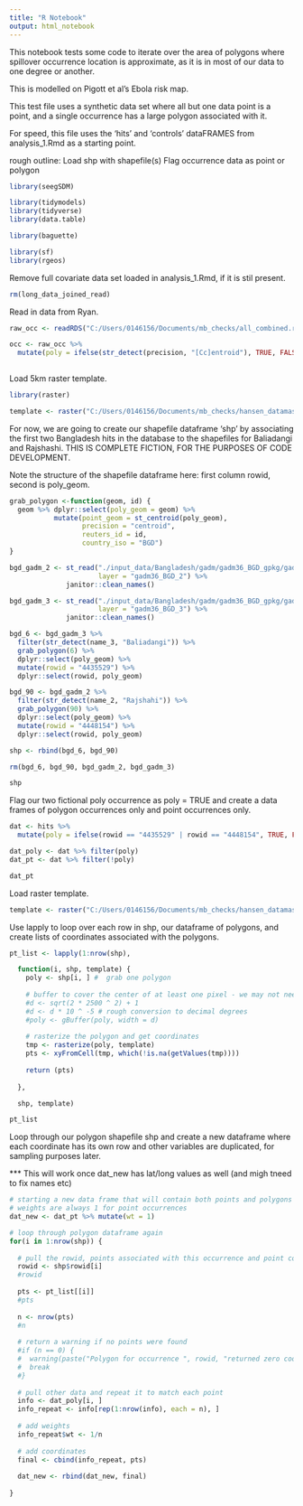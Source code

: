 ```yaml
---
title: "R Notebook"
output: html_notebook
---
```


This notebook tests some code to iterate over the area of polygons where spillover occurrence location is approximate, as it is in most of our data to one degree or another.

This is modelled on Pigott et al's Ebola risk map.

This test file uses a synthetic data set where all but one data point is a point, and a single occurrence has a large polygon associated with it.

For speed, this file uses the 'hits' and 'controls' dataFRAMES from analysis_1.Rmd as a starting point.

rough outline:
Load shp with shapefile(s)
Flag occurrence data as point or polygon

```r

library(seegSDM)

library(tidymodels)
library(tidyverse)
library(data.table)

library(baguette)

library(sf)
library(rgeos)

```

Remove full covariate data set loaded in analysis_1.Rmd, if it is stil present.

```r

rm(long_data_joined_read)

```

Read in data from Ryan.

```r

raw_occ <- readRDS("C:/Users/0146156/Documents/mb_checks/all_combined.rds")

occ <- raw_occ %>% 
  mutate(poly = ifelse(str_detect(precision, "[Cc]entroid"), TRUE, FALSE))
               


```

Load 5km raster template.

```r

library(raster)

template <- raster("C:/Users/0146156/Documents/mb_checks/hansen_datamask.tif")

```

For now, we are going to create our shapefile dataframe 'shp' by associating the first two Bangladesh hits in the database to the shapefiles for Baliadangi and Rajshashi. THIS IS COMPLETE FICTION, FOR THE PURPOSES OF CODE DEVELOPMENT.

Note the structure of the shapefile dataframe here: first column rowid, second is poly_geom.

```r

grab_polygon <-function(geom, id) {
  geom %>% dplyr::select(poly_geom = geom) %>% 
           mutate(point_geom = st_centroid(poly_geom),
                  precision = "centroid",
                  reuters_id = id,
                  country_iso = "BGD")
}

bgd_gadm_2 <- st_read("./input_data/Bangladesh/gadm/gadm36_BGD_gpkg/gadm36_BGD.gpkg",
                      layer = "gadm36_BGD_2") %>%
              janitor::clean_names()

bgd_gadm_3 <- st_read("./input_data/Bangladesh/gadm/gadm36_BGD_gpkg/gadm36_BGD.gpkg",
                      layer = "gadm36_BGD_3") %>%
              janitor::clean_names()

bgd_6 <- bgd_gadm_3 %>%
  filter(str_detect(name_3, "Baliadangi")) %>%
  grab_polygon(6) %>%
  dplyr::select(poly_geom) %>%
  mutate(rowid = "4435529") %>%
  dplyr::select(rowid, poly_geom)

bgd_90 <- bgd_gadm_2 %>% 
  filter(str_detect(name_2, "Rajshahi")) %>%
  grab_polygon(90) %>%
  dplyr::select(poly_geom) %>%
  mutate(rowid = "4448154") %>%
  dplyr::select(rowid, poly_geom)

shp <- rbind(bgd_6, bgd_90)

rm(bgd_6, bgd_90, bgd_gadm_2, bgd_gadm_3)

shp

```

Flag our two fictional poly occurrence as poly = TRUE and create a data frames of polygon occurrences only and point occurrences only. 

```r

dat <- hits %>% 
  mutate(poly = ifelse(rowid == "4435529" | rowid == "4448154", TRUE, FALSE)) 

dat_poly <- dat %>% filter(poly) 
dat_pt <- dat %>% filter(!poly)

dat_pt

```

Load raster template.

```r

template <- raster("C:/Users/0146156/Documents/mb_checks/hansen_datamask.tif")

```

Use lapply to loop over each row in shp, our dataframe of polygons, and create lists of coordinates associated with the polygons.

```r

pt_list <- lapply(1:nrow(shp),

  function(i, shp, template) {
    poly <- shp[i, ] #  grab one polygon
    
    # buffer to cover the center of at least one pixel - we may not need this
    #d <- sqrt(2 * 2500 ^ 2) + 1
    #d <- d * 10 ^ -5 # rough conversion to decimal degrees
    #poly <- gBuffer(poly, width = d)
    
    # rasterize the polygon and get coordinates
    tmp <- rasterize(poly, template)
    pts <- xyFromCell(tmp, which(!is.na(getValues(tmp))))
    
    return (pts)
    
  },

  shp, template)

pt_list

```
Loop through our polygon shapefile shp and create a new dataframe where each coordinate has its own row and other variables are duplicated, for sampling purposes later.

*** This will work once dat_new has lat/long values as well (and migh tneed to fix names etc)

```r

# starting a new data frame that will contain both points and polygons 
# weights are always 1 for point occurrences 
dat_new <- dat_pt %>% mutate(wt = 1)

# loop through polygon dataframe again
for(i in 1:nrow(shp)) {
  
  # pull the rowid, points associated with this occurrence and point count 
  rowid <- shp$rowid[i]
  #rowid
  
  pts <- pt_list[[i]]
  #pts
  
  n <- nrow(pts)
  #n
  
  # return a warning if no points were found 
  #if (n == 0) {
  #  warning(paste("Polygon for occurrence ", rowid, "returned zero coordinates!" )
  #  break
  #}
  
  # pull other data and repeat it to match each point 
  info <- dat_poly[i, ]
  info_repeat <- info[rep(1:nrow(info), each = n), ]
  
  # add weights
  info_repeat$wt <- 1/n
  
  # add coordinates
  final <- cbind(info_repeat, pts)
  
  dat_new <- rbind(dat_new, final)
  
}

```


